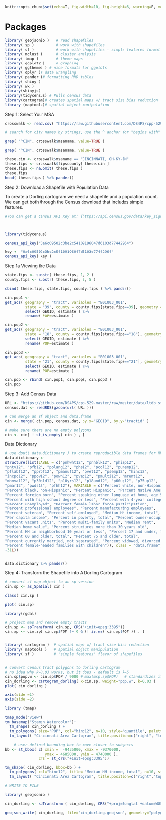 ```{r setup, include=FALSE}
knitr::opts_chunk$set(echo=T, fig.width=10, fig.height=6, warning=F, message=F )
```


# Packages

```{r}
library( geojsonio )   # read shapefiles
library( sp )          # work with shapefiles
library( sf )          # work with shapefiles - simple features format
library( mclust )      # cluster analysis 
library( tmap )        # theme maps
library( ggplot2 )     # graphing 
library( ggthemes ) # nice formats for ggplots
library( dplyr )# data wrangling
library( pander )# formatting RMD tables
library( shiny )
library( wk )
library(shinyjs)
library(tidycensus) # Pulls census data
library(cartogram)# creates spatial maps w/ tract size bias reduction
library (maptools)# spatial object manipulation 
```

 Step 1: Select Your MSA

```{r}
crosswalk <- read.csv( "https://raw.githubusercontent.com/DS4PS/cpp-529-master/master/data/cbsatocountycrosswalk.csv",  stringsAsFactors=F, colClasses="character" )

# search for city names by strings, use the ^ anchor for "begins with" 

grep( "^CIN", crosswalk$msaname, value=TRUE ) 
```

```{r}
grep( "^CIN", crosswalk$msaname, value=TRUE ) 
```


```{r}
these.cin <- crosswalk$msaname == "CINCINNATI, OH-KY-IN"
these.fips <- crosswalk$fipscounty[ these.cin ]
these.fips <- na.omit( these.fips )
these.fips
head( these.fips ) %>% pander()
```

Step 2: Download a Shapefile with Population Data

To create a Dorling cartogram we need a shapefile and a population count. We can get both through the Census download that includes simple features.


```{r}
#You can get a Census API Key at: [https://api.census.gov/data/key_signup.html](https://api.census.gov/data/key_signup.html)



library(tidycensus)

census_api_key("0a6c09502c3be2c54109196047d6103d77442964")

key <- "0a6c09502c3be2c54109196047d6103d77442964"
census_api_key( key )

```

Step 1a Viewing the Data

```{r}
state.fips <- substr( these.fips, 1, 2 )
county.fips <- substr( these.fips, 3, 5 )

cbind( these.fips, state.fips, county.fips ) %>% pander()
```


```{r}
cin.pop1 <-
get_acs( geography = "tract", variables = "B01003_001",
         state = "39", county = county.fips[state.fips==39], geometry = TRUE ) %>% 
         select( GEOID, estimate ) %>%
         rename( POP=estimate )
```

```{r}
cin.pop2 <-
get_acs( geography = "tract", variables = "B01003_001",
         state = "18", county = county.fips[state.fips=="18"], geometry = TRUE ) %>% 
         select( GEOID, estimate ) %>%
         rename( POP=estimate )
```


```{r}
cin.pop3 <-
get_acs( geography = "tract", variables = "B01003_001",
         state = "21", county = county.fips[state.fips=="21"], geometry = TRUE ) %>% 
         select( GEOID, estimate ) %>%
         rename( POP=estimate )
```

```{r}
cin.pop <- rbind( cin.pop1, cin.pop2, cin.pop3 )
cin.pop
```
 
 Step 3: Add Census Data
```{r}
URL <- "https://github.com/DS4PS/cpp-529-master/raw/master/data/ltdb_std_2010_sample.rds"
census.dat <- readRDS(gzcon(url( URL )))

# can merge an sf object and data.frame
cin <- merge( cin.pop, census.dat, by.x="GEOID", by.y="tractid" )

# make sure there are no empty polygons
cin <- cin[ ! st_is_empty( cin ) , ]
```
 
Data Dictionary
 
```{r, echo=F}
# use dput( data.dictionary ) to create reproducible data frames for RMD files
data.dictionary <- 
structure(list(LABEL = c("pnhwht12", "pnhblk12", "phisp12", 
"pntv12", "pfb12", "polang12", "phs12", "pcol12", "punemp12", 
"pflabf12", "pprof12", "pmanuf12", "pvet12", "psemp12", "hinc12", 
"incpc12", "ppov12", "pown12", "pvac12", "pmulti12", "mrent12", 
"mhmval12", "p30old12", "p10yrs12", "p18und12", "p60up12", "p75up12", 
"pmar12", "pwds12", "pfhh12"), VARIABLE = c("Percent white, non-Hispanic", 
"Percent black, non-Hispanic", "Percent Hispanic", "Percent Native American race", 
"Percent foreign born", "Percent speaking other language at home, age 5 plus", 
"Percent with high school degree or less", "Percent with 4-year college degree or more", 
"Percent unemployed", "Percent female labor force participation", 
"Percent professional employees", "Percent manufacturing employees", 
"Percent veteran", "Percent self-employed", "Median HH income, total", 
"Per capita income", "Percent in poverty, total", "Percent owner-occupied units", 
"Percent vacant units", "Percent multi-family units", "Median rent", 
"Median home value", "Percent structures more than 30 years old", 
"Percent HH in neighborhood 10 years or less", "Percent 17 and under, total", 
"Percent 60 and older, total", "Percent 75 and older, total", 
"Percent currently married, not separated", "Percent widowed, divorced and separated", 
"Percent female-headed families with children")), class = "data.frame", row.names = c(NA, 
-31L))


data.dictionary %>% pander()
```
 
Step 4: Transform the Shapefile into A Dorling Cartogram

```{r}
# convert sf map object to an sp version
cin.sp <- as_Spatial( cin )

class( cin.sp )
```

```{r}
plot( cin.sp)
```
```{r}

library(rgdal)

# project map and remove empty tracts
cin.sp <- spTransform( cin.sp, CRS("+init=epsg:3395"))
cin.sp <- cin.sp[ cin.sp$POP != 0 & (! is.na( cin.sp$POP )) , ]


library( cartogram )  # spatial maps w/ tract size bias reduction
library( maptools )   # spatial object manipulation 
library( sf )         # 'simple features' flavor of shapefiles


# convert census tract polygons to dorling cartogram
# no idea why k=0.03 works, but it does - default is k=5
cin.sp$pop.w <- cin.sp$POP / 9000 # max(msp.sp$POP)   # standardizes it to max of 1.5
cin_dorling <- cartogram_dorling( x=cin.sp, weight="pop.w", k=0.03 )
plot( cin_dorling )

axis(side =1)
axis(side =2)
```

```{r}


library (tmap)

tmap_mode("view")
tm_basemap("Stamen.Watercolor")+
  tm_shape( cin_dorling ) + 
  tm_polygons( size="POP", col="hinc12", n=10, style="quantile", palette="PiYG" ) +
  tm_layout( "Cincinnati Area Cartogram", title.position=c("right", "top"))

```


```{r}

	
	# user-defined bounding box to move closer to subjects 
bb <- st_bbox( c( xmin =  -9435000, xmax = -9370000, 
                  ymax = 4685000, ymin = 4740000 ), 
               crs = st_crs("+init=epsg:3395"))

tm_shape( cin_dorling, bbox=bb ) + 
  tm_polygons( col="hinc12", title= "Median HH income, total", n=10, style="quantile", palette="PiYG" ) +
  tm_layout( "Cincinnati Area Cartogram", title.position=c("right","top") )

```


```{r}
# WRITE TO FILE 

library( geojsonio )

cin_dorling <- spTransform ( cin_dorling, CRS("+proj=longlat +datum=WGS84") )

geojson_write( cin_dorling, file="cin_dorling.geojson", geometry="polygon" )
```






